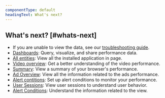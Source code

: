 ```yaml
---
componentType: default
headingText: What's next?
---
```


## What's next? [#whats-next]

* If you are unable to view the data, see our [troubleshooting guide]().
* <DNT>[Dashboards](/docs/dashboards/new-relic-one-dashboards/get-started/introduction-new-relic-one-dashboards)</DNT>: Query, visualize, and share performance data.
* <DNT>[All entities](/docs/entity-explorer/entity-explorer-ui/overview-entity-explorer)</DNT>: View all the installed application in page.
* <DNT>[Video overview](https://one.newrelic.com)</DNT>: Get a better understanding of the video performance.
* <DNT>[Summary](/docs/streaming-video-&-ads/view-data-in-new-relic/media-summary/)</DNT>: View a summary of your browser's performance.
* <DNT>[Ad Overview](/docs/streaming-video-&-ads/view-data-in-new-relic/ad-overview/)</DNT>: View all the information related to the ads performance.
* <DNT>[Alert contitions](/docs/streaming-video-&-ads/view-data-in-newrelic/alert-conditions/alert-conditions)</DNT>: Set up alert conditions to monitor your performance.
* <DNT>[User Sessions](/docs/streaming-video-&-ads/view-data-in-new-relic/user-sessions/)</DNT>: View user sessions to understand user behavior.
* <DNT>[Alert Conditions](/docs/streaming-video-&-ads/view-data-in-new-relic/alert-conditions/)</DNT>: Understand the information related to the view.